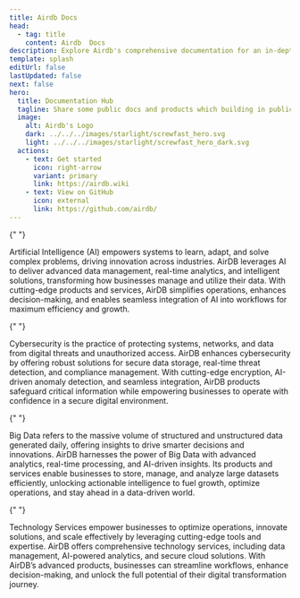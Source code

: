 ```yaml
---
title: Airdb Docs
head:
  - tag: title
    content: Airdb  Docs
description: Explore Airdb's comprehensive documentation for an in-depth look at our premium services.
template: splash
editUrl: false
lastUpdated: false
next: false
hero:
  title: Documentation Hub
  tagline: Share some public docs and products which building in public.
  image:
    alt: Airdb's Logo
    dark: ../../../images/starlight/screwfast_hero.svg
    light: ../../../images/starlight/screwfast_hero_dark.svg
  actions:
    - text: Get started
      icon: right-arrow
      variant: primary
      link: https://airdb.wiki
    - text: View on GitHub
      icon: external
      link: https://github.com/airdb/
---
```



<CardGrid stagger>

{" "}

<Card title="AI" icon="document">
  Artificial Intelligence (AI) empowers systems to learn, adapt, and solve
  complex problems, driving innovation across industries. AirDB leverages AI to
  deliver advanced data management, real-time analytics, and intelligent
  solutions, transforming how businesses manage and utilize their data. With
  cutting-edge products and services, AirDB simplifies operations, enhances
  decision-making, and enables seamless integration of AI into workflows for
  maximum efficiency and growth.
</Card>

{" "}

<Card title="Cybersecurity" icon="seti:eslint">
  Cybersecurity is the practice of protecting systems, networks, and data from
  digital threats and unauthorized access. AirDB enhances cybersecurity by
  offering robust solutions for secure data storage, real-time threat detection,
  and compliance management. With cutting-edge encryption, AI-driven anomaly
  detection, and seamless integration, AirDB products safeguard critical
  information while empowering businesses to operate with confidence in a secure
  digital environment.
</Card>

{" "}

<Card title="Big Data" icon="seti:terraform">
  Big Data refers to the massive volume of structured and unstructured data
  generated daily, offering insights to drive smarter decisions and innovations.
  AirDB harnesses the power of Big Data with advanced analytics, real-time
  processing, and AI-driven insights. Its products and services enable
  businesses to store, manage, and analyze large datasets efficiently, unlocking
  actionable intelligence to fuel growth, optimize operations, and stay ahead in
  a data-driven world.
</Card>

{" "}

<Card title="Technology Services" icon="seti:puppet">
  Technology Services empower businesses to optimize operations, innovate
  solutions, and scale effectively by leveraging cutting-edge tools and
  expertise. AirDB offers comprehensive technology services, including data
  management, AI-powered analytics, and secure cloud solutions. With AirDB’s
  advanced products, businesses can streamline workflows, enhance
  decision-making, and unlock the full potential of their digital transformation
  journey.
</Card>

</CardGrid>
